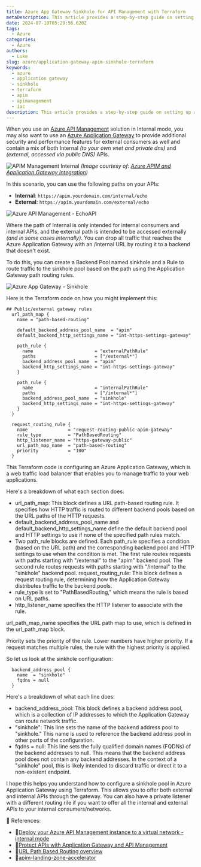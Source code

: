 ```yaml
---
title: Azure App Gateway Sinkhole for API Management with Terraform
metaDescription: This article provides a step-by-step guide on setting up an Azure Application Gateway Sinkhole using Terraform.
date: 2024-07-10T05:29:56.620Z
tags:
  - Azure
categories:
  - Azure
authors:
  - Luke
slug: azure/application-gateway-apim-sinkhole-terraform
keywords:
  - azure
  - application gateway
  - sinkhole
  - terraform
  - apim
  - apimanagement
  - iac
description: This article provides a step-by-step guide on setting up an Azure Application Gateway Sinkhole using Terraform.
---
```


When you use an [Azure API Management](https://learn.microsoft.com/azure/api-management/api-management-key-concepts?WT.mc_id=AZ-MVP-5004796) solution in Internal mode, you may also want to use an [Azure Application Gateway](https://learn.microsoft.com/azure/application-gateway/overview?WT.mc_id=AZ-MVP-5004796) to provide additional security and performance features for external consumers as well and contain a mix of both Internal *(to your own vnet and private dns)* and *(external, accessed via public DNS)* APIs.

![APIM Management Internal](apim_internal_appgw.png)
_(Image courtesy of: [Azure APIM and Application Gateway Integration](https://medium.com/@thahif.86/azure-apim-and-application-gateway-integration-9039378ba197))_

In this scenario, you can use the following paths on your APIs:

- **Internal**: `https://apim.yourdomain.com/internal/echo`
- **External**: `https://apim.yourdomain.com/external/echo`

![Azure API Management - EchoAPI](apim_echoapi_external.png)

<!-- truncate -->

Where the path of Internal is only intended for internal consumers and internal APIs, and the external path is intended to be accessed externally *(and in some cases internally)*. You can drop all traffic that reaches the Azure Application Gateway with an /internal URL by routing it to a backend that doesn't exist.

To do this, you can create a Backend Pool named sinkhole and a Rule to route traffic to the sinkhole pool based on the path using the Application Gateway path routing rules.

![Azure App Gateway - Sinkhole](appgw_routingrules_sinkhole.png)

Here is the Terraform code on how you might implement this:

```hcl
## Public/external gateway rules
  url_path_map {
    name = "path-based-routing"

    default_backend_address_pool_name  = "apim"
    default_backend_http_settings_name = "int-https-settings-gateway"

    path_rule {
      name                       = "externalPathRule"
      paths                      = ["/external*"]
      backend_address_pool_name  = "apim"
      backend_http_settings_name = "int-https-settings-gateway"
    }

    path_rule {
      name                       = "internalPathRule"
      paths                      = ["/internal*"]
      backend_address_pool_name  = "sinkhole"
      backend_http_settings_name = "int-https-settings-gateway"
    }
  }

  request_routing_rule {
    name               = "request-routing-public-apim-gateway"
    rule_type          = "PathBasedRouting"
    http_listener_name = "https-gateway-public"
    url_path_map_name  = "path-based-routing"
    priority           = "100"
  }

```

This Terraform code is configuring an Azure Application Gateway, which is a web traffic load balancer that enables you to manage traffic to your web applications.

Here's a breakdown of what each section does:

* url_path_map: This block defines a URL path-based routing rule. It specifies how HTTP traffic is routed to different backend pools based on the URL paths of the HTTP requests.
* default_backend_address_pool_name and default_backend_http_settings_name define the default backend pool and HTTP settings to use if none of the specified path rules match.
* Two path_rule blocks are defined. Each path_rule specifies a condition (based on the URL path) and the corresponding backend pool and HTTP settings to use when the condition is met. The first rule routes requests with paths starting with "/external" to the "apim" backend pool. The second rule routes requests with paths starting with "/internal" to the "sinkhole" backend pool.
request_routing_rule: This block defines a request routing rule, determining how the Application Gateway distributes traffic to the backend pools.
* rule_type is set to "PathBasedRouting," which means the rule is based on URL paths.
* http_listener_name specifies the HTTP listener to associate with the rule.

url_path_map_name specifies the URL path map to use, which is defined in the url_path_map block.

Priority sets the priority of the rule. Lower numbers have higher priority. If a request matches multiple rules, the rule with the highest priority is applied.

So let us look at the sinkhole configuration:

```hcl
  backend_address_pool {
    name  = "sinkhole"
    fqdns = null
  }
```

Here's a breakdown of what each line does:

* backend_address_pool: This block defines a backend address pool, which is a collection of IP addresses to which the Application Gateway can route network traffic.
* "sinkhole": This line sets the name of the backend address pool to "sinkhole." This name is used to reference the backend address pool in other parts of the configuration.
* fqdns = null: This line sets the fully qualified domain names (FQDNs) of the backend addresses to null. This means that the backend address pool does not contain any backend addresses. In the context of a "sinkhole" pool, this is likely intended to discard traffic or direct it to a non-existent endpoint.

I hope this helps you understand how to configure a sinkhole pool in Azure Application Gateway using Terraform. This allows you to offer both external and internal APIs through the gateway. You can also have a private listener with a different routing rile if you want to offer all the internal and external APIs to your internal consumers/networks.

📖 References: 

- 🔗[Deploy your Azure API Management instance to a virtual network - internal mode](https://learn.microsoft.com/azure/api-management/api-management-using-with-internal-vnet?tabs=stv2&WT.mc_id=AZ-MVP-5004796)
- 🔗[Protect APIs with Application Gateway and API Management](https://learn.microsoft.com/azure/architecture/web-apps/api-management/architectures/protect-apis?WT.mc_id=AZ-MVP-5004796)
- 🔗[URL Path Based Routing overview](https://learn.microsoft.com/azure/application-gateway/url-route-overview?WT.mc_id=AZ-MVP-5004796)
- 🔗[apim-landing-zone-accelerator](https://github.com/Azure/apim-landing-zone-accelerator)

